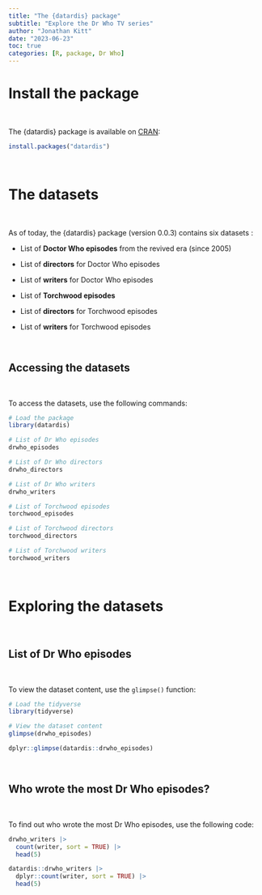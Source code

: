 ```yaml
---
title: "The {datardis} package"
subtitle: "Explore the Dr Who TV series"
author: "Jonathan Kitt"
date: "2023-06-23"
toc: true
categories: [R, package, Dr Who]
---
```


# Install the package

<br>

The {datardis} package is available on [CRAN](https://cran.r-project.org/web/packages/datardis/index.html):

```r
install.packages("datardis")
```

<br>

# The datasets

<br>

As of today, the {datardis} package (version 0.0.3) contains six datasets :

-   List of **Doctor Who episodes** from the revived era (since 2005)

-   List of **directors** for Doctor Who episodes

-   List of **writers** for Doctor Who episodes

-   List of **Torchwood episodes**

-   List of **directors** for Torchwood episodes

-   List of **writers** for Torchwood episodes

<br>

## Accessing the datasets

<br>

To access the datasets, use the following commands:

```r
# Load the package
library(datardis)

# List of Dr Who episodes
drwho_episodes

# List of Dr Who directors
drwho_directors

# List of Dr Who writers
drwho_writers

# List of Torchwood episodes
torchwood_episodes

# List of Torchwood directors
torchwood_directors

# List of Torchwood writers
torchwood_writers

```

<br>

# Exploring the datasets

<br>

## List of Dr Who episodes

<br>

To view the dataset content, use the `glimpse()` function:

```r
# Load the tidyverse
library(tidyverse)

# View the dataset content
glimpse(drwho_episodes)
```

```r
dplyr::glimpse(datardis::drwho_episodes)
```

<br>

## Who wrote the most Dr Who episodes?

<br>

To find out who wrote the most Dr Who episodes, use the following code:

```r
drwho_writers |> 
  count(writer, sort = TRUE) |> 
  head(5)
```

```r
datardis::drwho_writers |> 
  dplyr::count(writer, sort = TRUE) |> 
  head(5)
```
